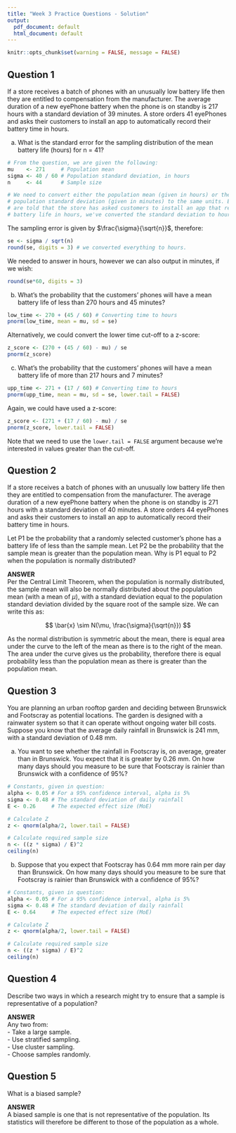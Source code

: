 ---
title: "Week 3 Practice Questions - Solution"
output:
  pdf_document: default
  html_document: default
---

```{r setup, include=FALSE}
knitr::opts_chunk$set(warning = FALSE, message = FALSE)
```

## Question 1 

If a store receives a batch of phones with an unusually low battery life then they are entitled to compensation from the manufacturer. The average duration of a new eyePhone battery when the phone is on standby is 217 hours with a standard deviation of 39 minutes. A store orders 41 eyePhones and asks their customers to install an app to automatically record their battery time in hours.  

a) What is the standard error for the sampling distribution of the mean battery life (hours) for n = 41?

``` {r constants, echo = TRUE}
# From the question, we are given the following: 
mu    <- 271     # Population mean 
sigma <- 40 / 60 # Population standard deviation, in hours  
n     <- 44      # Sample size 

# We need to convert either the population mean (given in hours) or the 
# population standard deviation (given in minutes) to the same units. Because we 
# are told that the store has asked customers to install an app that records 
# battery life in hours, we've converted the standard deviation to hours. 

``` 


The sampling error is given by $\frac{\sigma}{\sqrt{n}}$, therefore: 

```{r echo = TRUE}
se <- sigma / sqrt(n)
round(se, digits = 3) # we converted everything to hours. 
``` 

We needed to answer in hours, however we can also output in minutes, if we wish: 

``` {r echo = TRUE}
round(se*60, digits = 3)
```


b) What's the probability that the customers' phones will have a mean battery life of less than 270 hours and 45 minutes?

```{r echo = TRUE}
low_time <- 270 + (45 / 60) # Converting time to hours 
pnorm(low_time, mean = mu, sd = se)
```

Alternatively, we could convert the lower time cut-off to a z-score: 

```{r echo = TRUE}
z_score <- (270 + (45 / 60) - mu) / se
pnorm(z_score)
``` 

c) What's the probability that the customers' phones will have a mean battery life of more than 217 hours and 7 minutes?

```{r echo = TRUE}
upp_time <- 271 + (17 / 60) # Converting time to hours 
pnorm(upp_time, mean = mu, sd = se, lower.tail = FALSE)
```

Again, we could have used a z-score: 

```{r echo = TRUE}
z_score <- (271 + (17 / 60) - mu) / se
pnorm(z_score, lower.tail = FALSE)
``` 

Note that we need to use the `lower.tail = FALSE` argument because we're interested in values greater than the cut-off. 


## Question 2

If a store receives a batch of phones with an unusually low battery life then they are entitled to compensation from the manufacturer. The average duration of a new eyePhone battery when the phone is on standby is 271 hours with a standard deviation of 40 minutes. A store orders 44 eyePhones and asks their customers to install an app to automatically record their battery time in hours. 

Let P1 be the probability that a randomly selected customer's phone has a battery life of less than the sample mean. Let P2 be the probability that the sample mean is greater than the population mean. Why is P1 equal to P2 when the population is normally distributed?


**ANSWER**  
Per the Central Limit Theorem, when the population is normally distributed, the sample mean will also be normally distributed about the population mean (with a mean of $\mu$), with a standard deviation equal to the population standard deviation divided by the square root of the sample size. We can write this as: 

$$ \bar{x} \sim N(\mu, \frac{\sigma}{\sqrt{n}}) $$

As the normal distribution is symmetric about the mean, there is equal area under the curve to the left of the mean as there is to the right of the mean. The area under the curve gives us the probability, therefore there is equal probability less than the population mean as there is greater than the population mean. 


## Question 3
You are planning an urban rooftop garden and deciding between Brunswick and Footscray as potential locations. The garden is designed with a rainwater system so that it can operate without ongoing water bill costs. Suppose you know that the average daily rainfall in Brunswick is 241 mm, with a standard deviation of 0.48 mm.
 
a) You want to see whether the rainfall in Footscray is, on average, greater than in Brunswick. You expect that it is greater by 0.26 mm. On how many days should you measure to be sure that Footscray is rainier than Brunswick with a confidence of 95%?

``` {r, echo = TRUE}
# Constants, given in question: 
alpha <- 0.05 # For a 95% confidence interval, alpha is 5% 
sigma <- 0.48 # The standard deviation of daily rainfall 
E <- 0.26     # The expected effect size (MoE) 

# Calculate Z
z <- qnorm(alpha/2, lower.tail = FALSE)

# Calculate required sample size 
n <- ((z * sigma) / E)^2
ceiling(n) 

``` 


b) Suppose that you expect that Footscray has 0.64 mm more rain per day than Brunswick. On how many days should you measure to be sure that Footscray is rainier than Brunswick with a confidence of 95%?

``` {r, echo = TRUE}
# Constants, given in question: 
alpha <- 0.05 # For a 95% confidence interval, alpha is 5% 
sigma <- 0.48 # The standard deviation of daily rainfall 
E <- 0.64     # The expected effect size (MoE) 

# Calculate Z
z <- qnorm(alpha/2, lower.tail = FALSE)

# Calculate required sample size 
n <- ((z * sigma) / E)^2
ceiling(n) 
``` 


## Question 4
Describe two ways in which a research might try to ensure that a sample is representative of a population?

**ANSWER**  
Any two from:  
- Take a large sample.  
- Use stratified sampling.  
- Use cluster sampling.  
- Choose samples randomly.  


## Question 5
What is a biased sample? 

**ANSWER**  
A biased sample is one that is not representative of the population. Its statistics will therefore be different to those of the population as a whole.